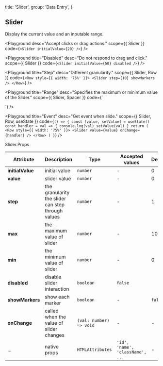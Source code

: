 
  title: 'Slider',
  group: 'Data Entry',
}

## Slider

Display the current value and an inputable range.

<Playground
  desc="Accept clicks or drag actions."
  scope={{ Slider }}
  code={`
<Slider initialValue={20} />
`}
/>

<Playground
  title="Disabled"
  desc="Do not respond to drag and click."
  scope={{ Slider }}
  code={`
<Slider initialValue={50} disabled />
`}
/>

<Playground
  title="Step"
  desc="Different granularity."
  scope={{ Slider, Row }}
  code={`
<Row style={{ width: '75%' }}>
  <Slider step={10} showMarkers />
</Row>
`}
/>

<Playground
  title="Range"
  desc="Specifies the maximum or minimum value of the Slider."
  scope={{ Slider, Spacer }}
  code={`
<div style={{ width: '75%' }}>
  <Slider step={5} max={50} min={10} initialValue={25} showMarkers />
  <Spacer />
  <Slider step={0.2} max={1} min={0.2} initialValue={0.4} showMarkers />
</div>
`}
/>

<Playground
  title="Event"
  desc="Get event when slide."
  scope={{ Slider, Row, useState }}
  code={`
() => {
  const [value, setValue] = useState()
  const handler = val => {
    console.log(val)
    setValue(val)
  }
  return (
    <Row style={{ width: '75%' }}>
      <Slider value={value} onChange={handler} />
    </Row>
  )
}
`}
/>

<Attributes edit="/pages/en-us/components/slider.mdx">
<Attributes.Title>Slider.Props</Attributes.Title>

| Attribute        | Description                                        | Type                    | Accepted values                  | Default |
| ---------------- | -------------------------------------------------- | ----------------------- | -------------------------------- | ------- |
| **initialValue** | initial value                                      | `number`                | -                                | 0       |
| **value**        | slider value                                       | `number`                | -                                | 0       |
| **step**         | the granularity the slider can step through values | `number`                | -                                | 1       |
| **max**          | the maximum value of slider                        | `number`                | -                                | 100     |
| **min**          | the minimum value of slider                        | `number`                | -                                | 0       |
| **disabled**     | disable slider interaction                         | `boolean`               | `false`                          |
| **showMarkers**  | show each marker                                   | `boolean`               | -                                | `false` |
| **onChange**     | called when the value of silder changes            | `(val: number) => void` | -                                | -       |
| ...              | native props                                       | `HTMLAttributes`        | `'id', 'name', 'className', ...` | -       |

</Attributes>

